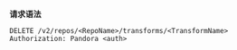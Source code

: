 **请求语法**

```
DELETE /v2/repos/<RepoName>/transforms/<TransformName>
Authorization: Pandora <auth>
```
